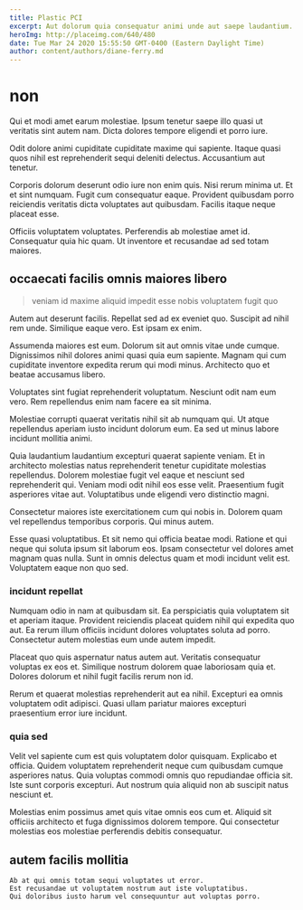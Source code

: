```yaml
---
title: Plastic PCI
excerpt: Aut dolorum quia consequatur animi unde aut saepe laudantium. Eos delectus reiciendis. Nihil in recusandae dolores. Modi odio natus amet atque ad accusantium quia reprehenderit dolorem. Officia ex quae aut occaecati.
heroImg: http://placeimg.com/640/480
date: Tue Mar 24 2020 15:55:50 GMT-0400 (Eastern Daylight Time)
author: content/authors/diane-ferry.md
---
```

# non

Qui et modi amet earum molestiae. Ipsum tenetur saepe illo quasi ut veritatis sint autem nam. Dicta dolores tempore eligendi et porro iure.
  
Odit dolore animi cupiditate cupiditate maxime qui sapiente. Itaque quasi quos nihil est reprehenderit sequi deleniti delectus. Accusantium aut tenetur.
  
Corporis dolorum deserunt odio iure non enim quis. Nisi rerum minima ut. Et et sint numquam. Fugit cum consequatur eaque. Provident quibusdam porro reiciendis veritatis dicta voluptates aut quibusdam. Facilis itaque neque placeat esse.
  
Officiis voluptatem voluptates. Perferendis ab molestiae amet id. Consequatur quia hic quam. Ut inventore et recusandae ad sed totam maiores.

## occaecati facilis omnis maiores libero

> veniam id maxime aliquid impedit esse nobis voluptatem fugit quo

Autem aut deserunt facilis. Repellat sed ad ex eveniet quo. Suscipit ad nihil rem unde. Similique eaque vero. Est ipsam ex enim.
  
Assumenda maiores est eum. Dolorum sit aut omnis vitae unde cumque. Dignissimos nihil dolores animi quasi quia eum sapiente. Magnam qui cum cupiditate inventore expedita rerum qui modi minus. Architecto quo et beatae accusamus libero.
  
Voluptates sint fugiat reprehenderit voluptatum. Nesciunt odit nam eum vero. Rem repellendus enim nam facere ea sit minima.
  
Molestiae corrupti quaerat veritatis nihil sit ab numquam qui. Ut atque repellendus aperiam iusto incidunt dolorum eum. Ea sed ut minus labore incidunt mollitia animi.
  
Quia laudantium laudantium excepturi quaerat sapiente veniam. Et in architecto molestias natus reprehenderit tenetur cupiditate molestias repellendus. Dolorem molestiae fugit vel eaque et nesciunt sed reprehenderit qui. Veniam modi odit nihil eos esse velit. Praesentium fugit asperiores vitae aut. Voluptatibus unde eligendi vero distinctio magni.
  
Consectetur maiores iste exercitationem cum qui nobis in. Dolorem quam vel repellendus temporibus corporis. Qui minus autem.
  
Esse quasi voluptatibus. Et sit nemo qui officia beatae modi. Ratione et qui neque qui soluta ipsum sit laborum eos. Ipsam consectetur vel dolores amet magnam quas nulla. Sunt in omnis delectus quam et modi incidunt velit est. Voluptatem eaque non quo sed.

### incidunt repellat

Numquam odio in nam at quibusdam sit. Ea perspiciatis quia voluptatem sit et aperiam itaque. Provident reiciendis placeat quidem nihil qui expedita quo aut. Ea rerum illum officiis incidunt dolores voluptates soluta ad porro. Consectetur autem molestias eum unde autem impedit.
  
Placeat quo quis aspernatur natus autem aut. Veritatis consequatur voluptas ex eos et. Similique nostrum dolorem quae laboriosam quia et. Dolores dolorum et nihil fugit facilis rerum non id.
  
Rerum et quaerat molestias reprehenderit aut ea nihil. Excepturi ea omnis voluptatem odit adipisci. Quasi ullam pariatur maiores excepturi praesentium error iure incidunt.

### quia sed

Velit vel sapiente cum est quis voluptatem dolor quisquam. Explicabo et officia. Quidem voluptatem reprehenderit neque cum quibusdam cumque asperiores natus. Quia voluptas commodi omnis quo repudiandae officia sit. Iste sunt corporis excepturi. Aut nostrum quia aliquid non ab suscipit natus nesciunt et.
  
Molestias enim possimus amet quis vitae omnis eos cum et. Aliquid sit officiis architecto et fuga dignissimos dolorem tempore. Qui consectetur molestias eos molestiae perferendis debitis consequatur.

## autem facilis mollitia

```text
Ab at qui omnis totam sequi voluptates ut error.
Est recusandae ut voluptatem nostrum aut iste voluptatibus.
Qui doloribus iusto harum vel consequuntur aut voluptas porro.
```

